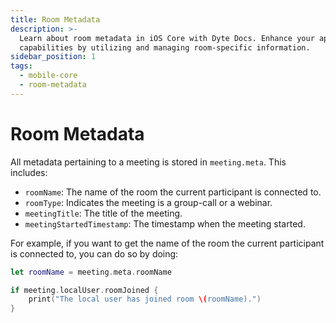 ```yaml
---
title: Room Metadata
description: >-
  Learn about room metadata in iOS Core with Dyte Docs. Enhance your app's
  capabilities by utilizing and managing room-specific information.
sidebar_position: 1
tags:
  - mobile-core
  - room-metadata
---
```


# Room Metadata

All metadata pertaining to a meeting is stored in `meeting.meta`. This includes:

- `roomName`: The name of the room the current participant is connected to.
- `roomType`: Indicates the meeting is a group-call or a webinar.
- `meetingTitle`: The title of the meeting.
- `meetingStartedTimestamp`: The timestamp when the meeting started.

For example, if you want to get the name of the room the current participant is
connected to, you can do so by doing:

```swift
let roomName = meeting.meta.roomName

if meeting.localUser.roomJoined {
    print("The local user has joined room \(roomName).")
}
```

<head>
  <title>iOS Core Room Metadata</title>
  <meta name="description" content="Learn about room metadata in iOS Core with Dyte Docs. Enhance your app's capabilities by utilizing and managing room-specific information.">
</head>
